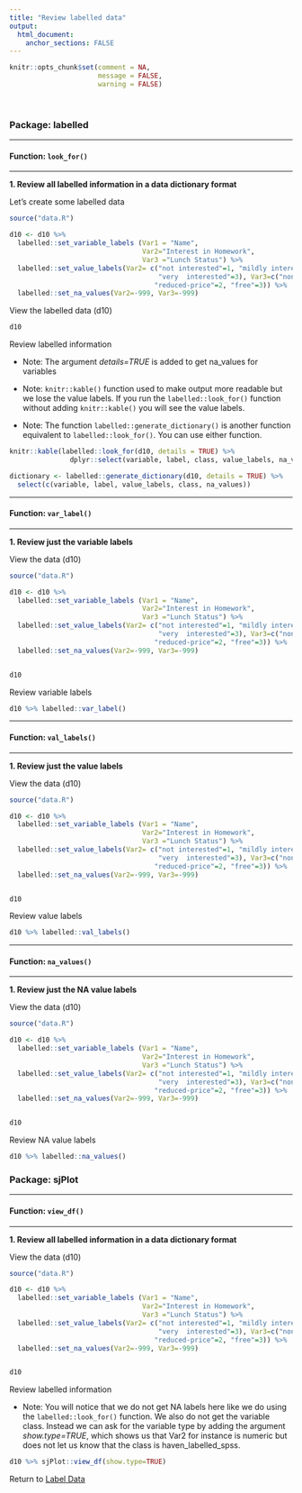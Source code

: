 ```yaml
---
title: "Review labelled data"
output: 
  html_document:
    anchor_sections: FALSE
---
```


```r
knitr::opts_chunk$set(comment = NA,
                      message = FALSE,
                      warning = FALSE)
```

<br>


### Package: labelled

---

#### Function: `look_for()`

---

**1\. Review all labelled information in a data dictionary format**

Let's create some labelled data

```r

source("data.R")

```


```r

d10 <- d10 %>%
  labelled::set_variable_labels (Var1 = "Name", 
                                 Var2="Interest in Homework", 
                                 Var3 ="Lunch Status") %>%
  labelled::set_value_labels(Var2= c("not interested"=1, "mildly interested"=2, 
                                     "very  interested"=3), Var3=c("none"=1, 
                                    "reduced-price"=2, "free"=3)) %>%
  labelled::set_na_values(Var2=-999, Var3=-999)

```

View the labelled data (d10)

```r

d10

```

Review labelled information

* Note: The argument *details=TRUE* is added to get na_values for variables

* Note: `knitr::kable()` function used to make output more readable but we lose the value labels. If you run the `labelled::look_for()` function without adding `knitr::kable()` you will see the value labels.

* Note: The function `labelled::generate_dictionary()` is another function equivalent to `labelled::look_for()`. You can use either function.

```r

knitr::kable(labelled::look_for(d10, details = TRUE) %>% 
               dplyr::select(variable, label, class, value_labels, na_values))

```

```r

dictionary <- labelled::generate_dictionary(d10, details = TRUE) %>%
  select(c(variable, label, value_labels, class, na_values))

```

---

#### Function: `var_label()`

---

**1\. Review just the variable labels**

View the data (d10)

```r

source("data.R")

d10 <- d10 %>%
  labelled::set_variable_labels (Var1 = "Name", 
                                 Var2="Interest in Homework", 
                                 Var3 ="Lunch Status") %>%
  labelled::set_value_labels(Var2= c("not interested"=1, "mildly interested"=2, 
                                     "very  interested"=3), Var3=c("none"=1, 
                                    "reduced-price"=2, "free"=3)) %>%
  labelled::set_na_values(Var2=-999, Var3=-999)


d10
```

Review variable labels

```r

d10 %>% labelled::var_label()

```

---

#### Function: `val_labels()`

---

**1\. Review just the value labels**

View the data (d10)

```r

source("data.R")

d10 <- d10 %>%
  labelled::set_variable_labels (Var1 = "Name", 
                                 Var2="Interest in Homework", 
                                 Var3 ="Lunch Status") %>%
  labelled::set_value_labels(Var2= c("not interested"=1, "mildly interested"=2, 
                                     "very  interested"=3), Var3=c("none"=1, 
                                    "reduced-price"=2, "free"=3)) %>%
  labelled::set_na_values(Var2=-999, Var3=-999)


d10
```

Review value labels

```r

d10 %>% labelled::val_labels()

```

---

#### Function: `na_values()`

---

**1\. Review just the NA value labels**

View the data (d10)

```r

source("data.R")

d10 <- d10 %>%
  labelled::set_variable_labels (Var1 = "Name", 
                                 Var2="Interest in Homework", 
                                 Var3 ="Lunch Status") %>%
  labelled::set_value_labels(Var2= c("not interested"=1, "mildly interested"=2, 
                                     "very  interested"=3), Var3=c("none"=1, 
                                    "reduced-price"=2, "free"=3)) %>%
  labelled::set_na_values(Var2=-999, Var3=-999)


d10
```

Review NA value labels

```r

d10 %>% labelled::na_values()

```


### Package: sjPlot

---

#### Function: `view_df()`

---

**1\. Review all labelled information in a data dictionary format**

View the data (d10)

```r

source("data.R")

d10 <- d10 %>%
  labelled::set_variable_labels (Var1 = "Name", 
                                 Var2="Interest in Homework", 
                                 Var3 ="Lunch Status") %>%
  labelled::set_value_labels(Var2= c("not interested"=1, "mildly interested"=2, 
                                     "very  interested"=3), Var3=c("none"=1, 
                                    "reduced-price"=2, "free"=3)) %>%
  labelled::set_na_values(Var2=-999, Var3=-999)


d10
```

Review labelled information

* Note: You will notice that we do not get NA labels here like we do using the `labelled::look_for()` function. We also do not get the variable class. Instead we can ask for the variable type by adding the argument *show.type=TRUE*, which shows us that Var2 for instance is numeric but does not let us know that the class is haven_labelled_spss.

```r

d10 %>% sjPlot::view_df(show.type=TRUE)

```

Return to [Label Data](https://github.com/Cghlewis/data-wrangling-functions/wiki/Label Data)
